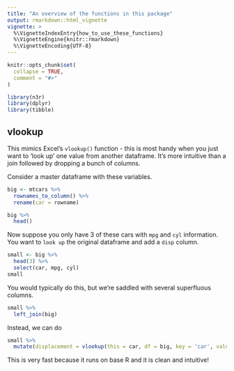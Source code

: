 ```yaml
---
title: "An overview of the functions in this package"
output: rmarkdown::html_vignette
vignette: >
  %\VignetteIndexEntry{how_to_use_these_functions}
  %\VignetteEngine{knitr::rmarkdown}
  %\VignetteEncoding{UTF-8}
---
```


```r
knitr::opts_chunk$set(
  collapse = TRUE,
  comment = "#>"
)

library(n3r)
library(dplyr)
library(tibble)
```

## vlookup 

This mimics Excel's `vlookup()` function - this is most handy when you just want to 'look up' one value from another dataframe. It's more intuitive than a join followed by dropping a bunch of columns. 

Consider a master dataframe with these variables.

```r
big <- mtcars %>% 
  rownames_to_column() %>% 
  rename(car = rowname)

big %>% 
  head()
```

Now suppose you only have 3 of these cars with `mpg` and `cyl` information. You want to `look up` the original dataframe and add a `disp` column.

```r
small <- big %>% 
  head(3) %>% 
  select(car, mpg, cyl)
small
```

You would typically do this, but we're saddled with several superfluous columns. 

```r
small %>% 
  left_join(big) 
```

Instead, we can do 

```r
small %>% 
  mutate(displacement = vlookup(this = car, df = big, key = 'car', value = 'disp'))
```

This is very fast because it runs on base R and it is clean and intuitive! 
